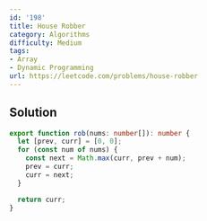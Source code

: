 ```yaml
---
id: '198'
title: House Robber
category: Algorithms
difficulty: Medium
tags:
- Array
- Dynamic Programming
url: https://leetcode.com/problems/house-robber
---
```


## Solution

```typescript filename="solution.ts" copy
export function rob(nums: number[]): number {
  let [prev, curr] = [0, 0];
  for (const num of nums) {
    const next = Math.max(curr, prev + num);
    prev = curr;
    curr = next;
  }

  return curr;
}
```


